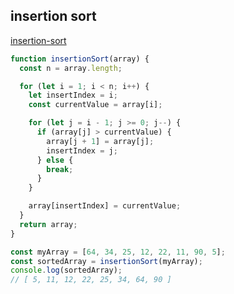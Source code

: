 
## insertion sort

[insertion-sort](https://www.w3schools.com/dsa/dsa_algo_insertionsort.php)

```js
function insertionSort(array) {
  const n = array.length;

  for (let i = 1; i < n; i++) {
    let insertIndex = i;
    const currentValue = array[i];

    for (let j = i - 1; j >= 0; j--) {
      if (array[j] > currentValue) {
        array[j + 1] = array[j];
        insertIndex = j;
      } else {
        break;
      }
    }

    array[insertIndex] = currentValue;
  }
  return array;
}

const myArray = [64, 34, 25, 12, 22, 11, 90, 5];
const sortedArray = insertionSort(myArray);
console.log(sortedArray);
// [ 5, 11, 12, 22, 25, 34, 64, 90 ]
```
